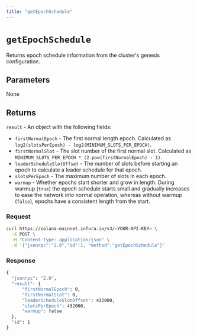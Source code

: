 ```yaml
---
title: "getEpochSchedule"
---
```



# `getEpochSchedule`

Returns epoch schedule information from the cluster's genesis configuration.

## Parameters

None

## Returns

`result` - An object with the following fields:

- `firstNormalEpoch` - The first normal length epoch. Calculated as `log2(slotsPerEpoch) - log2(MINIMUM_SLOTS_PER_EPOCH)`.
- `firstNormalSlot` - The slot number of the first normal slot. Calculated as `MINIMUM_SLOTS_PER_EPOCH * (2.pow(firstNormalEpoch) - 1)`.
- `leaderScheduleSlotOffset` - The number of slots before starting an epoch to calculate a leader schedule for that epoch.
- `slotsPerEpoch` - The maximum number of slots in each epoch.
- `warmup` - Whether epochs start shorter and grow in length. During warmup (`true`) the epoch schedule starts small and
    gradually increases to ease the network into normal operation, whereas without warmup (`false`), epochs have a
    consistent length from the start.

### Request

<Tabs>
  <TabItem value="curl">

  ```bash
  curl https://solana-mainnet.infura.io/v3/<YOUR-API-KEY> \
    -X POST \
    -H "Content-Type: application/json" \
    -d '{"jsonrpc":"2.0","id":1, "method":"getEpochSchedule"}'
   ```

  </TabItem>
</Tabs>

### Response

<Tabs>
  <TabItem value="JSON">

  ```bash
  {
    "jsonrpc": "2.0",
    "result": {
        "firstNormalEpoch": 0,
        "firstNormalSlot": 0,
        "leaderScheduleSlotOffset": 432000,
        "slotsPerEpoch": 432000,
        "warmup": false
    },
    "id": 1
  }
  ```

  </TabItem>
</Tabs>